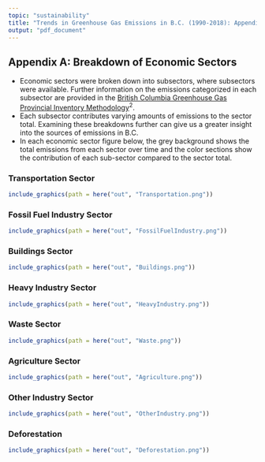 ```yaml
---
topic: "sustainability"
title: "Trends in Greenhouse Gas Emissions in B.C. (1990-2018): Appendix"
output: "pdf_document"
---
```


```{=html}
<!--
Copyright 2018 Province of British Columbia

Licensed under the Apache License, Version 2.0 (the "License");
you may not use this file except in compliance with the License.
You may obtain a copy of the License at

http://www.apache.org/licenses/LICENSE-2.0

Unless required by applicable law or agreed to in writing, software distributed under the License is distributed on an "AS IS" BASIS,
WITHOUT WARRANTIES OR CONDITIONS OF ANY KIND, either express or implied.
See the License for the specific language governing permissions and limitations under the License.
-->
```
## Appendix A: Breakdown of Economic Sectors

-   Economic sectors were broken down into subsectors, where subsectors were available. Further information on the emissions categorized in each subsector are provided in the [British Columbia Greenhouse Gas Provincial Inventory Methodology](https://www2.gov.bc.ca/assets/gov/environment/climate-change/data/provincial-inventory/2018/bc_provincial_ghg_inventory_1990-2018_-_methodology_book.pdf)^2^.
-   Each subsector contributes varying amounts of emissions to the sector total. Examining these breakdowns further can give us a greater insight into the sources of emissions in B.C.
-   In each economic sector figure below, the grey background shows the total emissions from each sector over time and the color sections show the contribution of each sub-sector compared to the sector total.

### Transportation Sector

\vspace{.8cm}

```r

include_graphics(path = here("out", "Transportation.png"))

```

\newpage

### Fossil Fuel Industry Sector

\vspace{.8cm}

```r

include_graphics(path = here("out", "FossilFuelIndustry.png"))
```

### Buildings Sector

\vspace{.8cm}

```r

include_graphics(path = here("out", "Buildings.png"))
```

\newpage

### Heavy Industry Sector

\vspace{.8cm}

```r

include_graphics(path = here("out", "HeavyIndustry.png"))
```

### Waste Sector

\vspace{.8cm}

```r

include_graphics(path = here("out", "Waste.png"))
```

\newpage

### Agriculture Sector

\vspace{.8cm}

```r

include_graphics(path = here("out", "Agriculture.png"))
```

### Other Industry Sector

\vspace{.8cm}

```r

include_graphics(path = here("out", "OtherIndustry.png"))
```

\newpage

### Deforestation

\vspace{.8cm}

```r

include_graphics(path = here("out", "Deforestation.png"))
```

